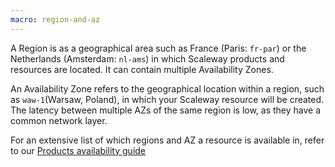 ```yaml
---
macro: region-and-az
---
```


A Region is as a geographical area such as France (Paris: `fr-par`) or the Netherlands (Amsterdam: `nl-ams`) in which Scaleway products and resources are located. It can contain multiple Availability Zones.

An Availability Zone refers to the geographical location within a region, such as `waw-1`(Warsaw, Poland), in which your Scaleway resource will be created. The latency between multiple AZs of the same region is low, as they have a common network layer.

For an extensive list of which regions and AZ a resource is available in, refer to our [Products availability guide](/console/account/reference-content/products-availability)
